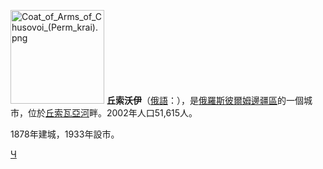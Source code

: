{{coord|58.294722|N|57.822778|E|display=title}}
[[File:Coat_of_Arms_of_Chusovoi_(Perm_krai).png|150px]]
'''丘索沃伊'''（[[俄語|俄語]]：'''{{lang|ru|Чусово́й}}'''），是[[俄羅斯|俄羅斯]][[彼爾姆邊疆區|彼爾姆邊疆區]]的一個城市，位於[[丘索瓦亞河|丘索瓦亞河]]畔。2002年人口51,615人。

1878年建城，1933年設市。

{{彼尔姆边疆区行政区划}}
{{Authority control}}
[[Category:彼爾姆邊疆區城市|Ч]]